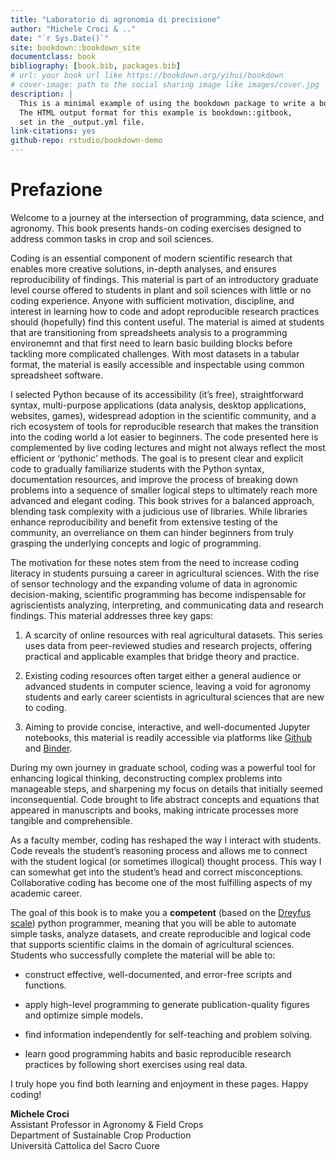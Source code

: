 ```yaml
---
title: "Laboratorio di agronomia di precisione"
author: "Michele Croci & .."
date: "`r Sys.Date()`"
site: bookdown::bookdown_site
documentclass: book
bibliography: [book.bib, packages.bib]
# url: your book url like https://bookdown.org/yihui/bookdown
# cover-image: path to the social sharing image like images/cover.jpg
description: |
  This is a minimal example of using the bookdown package to write a book.
  The HTML output format for this example is bookdown::gitbook,
  set in the _output.yml file.
link-citations: yes
github-repo: rstudio/bookdown-demo
---
```


# Prefazione

Welcome to a journey at the intersection of programming, data science, and agronomy. This book presents hands-on coding exercises designed to address common tasks in crop and soil sciences.

Coding is an essential component of modern scientific research that enables more creative solutions, in-depth analyses, and ensures reproducibility of findings. This material is part of an introductory graduate level course offered to students in plant and soil sciences with little or no coding experience. Anyone with sufficient motivation, discipline, and interest in learning how to code and adopt reproducible research practices should (hopefully) find this content useful. The material is aimed at students that are transitioning from spreadsheets analysis to a programming environemnt and that first need to learn basic building blocks before tackling more complicated challenges. With most datasets in a tabular format, the material is easily accessible and inspectable using common spreadsheet software.

I selected Python because of its accessibility (it's free), straightforward syntax, multi-purpose applications (data analysis, desktop applications, websites, games), widespread adoption in the scientific community, and a rich ecosystem of tools for reproducible research that makes the transition into the coding world a lot easier to beginners. The code presented here is complemented by live coding lectures and might not always reflect the most efficient or 'pythonic' methods. The goal is to present clear and explicit code to gradually familiarize students with the Python syntax, documentation resources, and improve the process of breaking down problems into a sequence of smaller logical steps to ultimately reach more advanced and elegant coding. This book strives for a balanced approach, blending task complexity with a judicious use of libraries. While libraries enhance reproducibility and benefit from extensive testing of the community, an overreliance on them can hinder beginners from truly grasping the underlying concepts and logic of programming.

The motivation for these notes stem from the need to increase coding literacy in students pursuing a career in agricultural sciences. With the rise of sensor technology and the expanding volume of data in agronomic decision-making, scientific programming has become indispensable for agriscientists analyzing, interpreting, and communicating data and research findings. This material addresses three key gaps:

1.  A scarcity of online resources with real agricultural datasets. This series uses data from peer-reviewed studies and research projects, offering practical and applicable examples that bridge theory and practice.

2.  Existing coding resources often target either a general audience or advanced students in computer science, leaving a void for agronomy students and early career scientists in agricultural sciences that are new to coding.

3.  Aiming to provide concise, interactive, and well-documented Jupyter notebooks, this material is readily accessible via platforms like [Github](https://github.com/) and [Binder](https://mybinder.org/).

During my own journey in graduate school, coding was a powerful tool for enhancing logical thinking, deconstructing complex problems into manageable steps, and sharpening my focus on details that initially seemed inconsequential. Code brought to life abstract concepts and equations that appeared in manuscripts and books, making intricate processes more tangible and comprehensible.

As a faculty member, coding has reshaped the way I interact with students. Code reveals the student's reasoning process and allows me to connect with the student logical (or sometimes illogical) thought process. This way I can somewhat get into the student's head and correct misconceptions. Collaborative coding has become one of the most fulfilling aspects of my academic career.

The goal of this book is to make you a **competent** (based on the [Dreyfus scale](https://doi.org/10.1177/0270467604264992)) python programmer, meaning that you will be able to automate simple tasks, analyze datasets, and create reproducible and logical code that supports scientific claims in the domain of agricultural sciences. Students who successfully complete the material will be able to:

-   construct effective, well-documented, and error-free scripts and functions.

-   apply high-level programming to generate publication-quality figures and optimize simple models.

-   find information independently for self-teaching and problem solving.

-   learn good programming habits and basic reproducible research practices by following short exercises using real data.

I truly hope you find both learning and enjoyment in these pages. Happy coding!

**Michele Croci** \
Assistant Professor in Agronomy & Field Crops\
Department of Sustainable Crop Production\
Università Cattolica del Sacro Cuore
